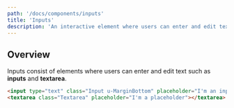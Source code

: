 ```yaml
---
path: '/docs/components/inputs'
title: 'Inputs'
description: 'An interactive element where users can enter and edit text.'
---
```


## Overview

Inputs consist of elements where users can enter and edit text such as **inputs** and **textarea**.

```html preview=true
<input type="text" class="Input u-MarginBottom" placeholder="I'm an input" />
<textarea class="Textarea" placeholder="I'm a placeholder"></textarea>
```

<!--
<Preview lang="html" layout="horizontal">
  <PreviewDisplay style={{ width: '40%' }}>
    <form className="Form">
      <div className="Form-field">
        <input type="text" className="Input" placeholder="An example input" />
      </div>
      <div className="Form-field">
        <div className="Select">
          <select>
            <option>First option</option>
            <option>Second option</option>
          </select>
        </div>
      </div>
      <div className="Form-field">
        <div className="Checkbox">
          <input id="test" type="checkbox" />
          <label for="test">Example checkbox</label>
        </div>
      </div>
    </form>
  </PreviewDisplay>
  <PreviewCode>
    {`
    <input type="text" class="Input" placeholder="An example input" />
    `}

  </PreviewCode>
</Preview> -->
